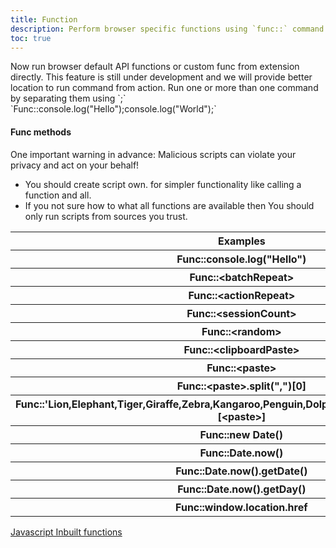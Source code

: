 ```yaml
---
title: Function
description: Perform browser specific functions using `func::` command its limited to browser specific functions only and not user defined.
toc: true
---
```


<Callout type="info">
  Now run browser default API functions or custom func from extension directly. This feature is still under development
  and we will provide better location to run command from action. Run one or more than one command by separating them
  using `;` <br />
  `Func::console.log("Hello");console.log("World");`
</Callout>

<img class="d-block mb-4 img-fluid rounded-3" src="/docs/[[config:docs_version]]/assets/img/func-command.png" alt="" />

<Callout type="danger">

#### Func methods

One important warning in advance: Malicious scripts can violate your privacy and act on your behalf!

- You should create script own. for simpler functionality like calling a function and all.
- If you not sure how to what all functions are available then You should only run scripts from sources you trust.

</Callout>

<table class="table">
  <thead>
    <tr>
      <th scope="col">Examples</th>
    </tr>
  </thead>
  <tbody>
    <tr>
      <th scope="row">Func::console.log("Hello")</th>
    </tr>
    <tr>
      <th scope="row">Func::&lt;batchRepeat></th>
    </tr>
    <tr>
      <th scope="row">Func::&lt;actionRepeat></th>
    </tr>
    <tr>
      <th scope="row">Func::&lt;sessionCount></th>
    </tr>
    <tr>
      <th scope="row">Func::&lt;random></th>
    </tr>
    <tr>
      <th scope="row">Func::&lt;clipboardPaste></th>
    </tr>
    <tr>
      <th scope="row">Func::&lt;paste></th>
    </tr>
    <tr>
      <th scope="row">Func::&lt;paste>.split(",")[0]</th>
    </tr>
    <tr>
      <th scope="row">
        Func::'Lion,Elephant,Tiger,Giraffe,Zebra,Kangaroo,Penguin,Dolphin,Panda,Leopard'.split(",")[&lt;paste>]
      </th>
    </tr>
    <tr>
      <th scope="row">Func::new Date()</th>
    </tr>
    <tr>
      <th scope="row">Func::Date.now()</th>
    </tr>
    <tr>
      <th scope="row">Func::Date.now().getDate()</th>
    </tr>
    <tr>
      <th scope="row">Func::Date.now().getDay()</th>
    </tr>
    <tr>
      <th scope="row">Func::window.location.href</th>
    </tr>
  </tbody>
</table>

<a href="https://www.tutorialspoint.com/javascript/javascript_builtin_functions.htm" target="_blank">
  Javascript Inbuilt functions
</a>
